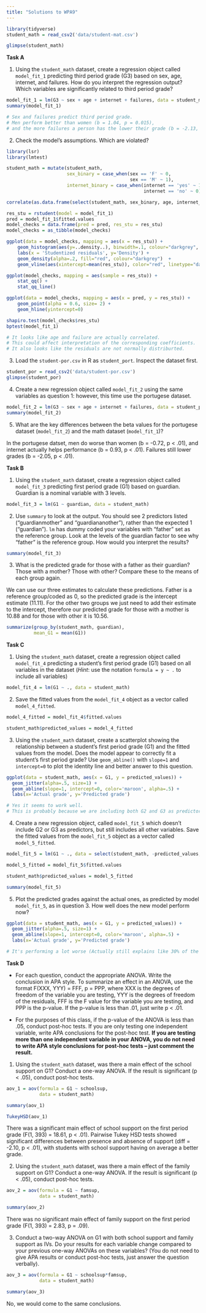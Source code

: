 ```yaml
---
title: "Solutions to WPA9"
---
```


```r
library(tidyverse)
student_math = read_csv2('data/student-mat.csv')

glimpse(student_math)
```

**Task A**

1. Using the `student_math` dataset, create a regression object called `model_fit_1` predicting third period grade (G3) based on sex, age, internet, and failures. How do you interpret the regression output? Which variables are significantly related to third period grade?

```r
model_fit_1 = lm(G3 ~ sex + age + internet + failures, data = student_math)
summary(model_fit_1)

# Sex and failures predict third period grade. 
# Men perform better than women (b = 1.04, p = 0.015), 
# and the more failures a person has the lower their grade (b = -2.13, p<.01).
```

2. Check the model's assumptions. Which are violated?

```r
library(lsr)
library(lmtest)

student_math = mutate(student_math,
                      sex_binary = case_when(sex == 'F' ~ 0,
                                             sex == 'M' ~ 1),
                      internet_binary = case_when(internet == 'yes' ~ 1,
                                                  internet == 'no' ~ 0))

correlate(as.data.frame(select(student_math, sex_binary, age, internet_binary, failures)), test=TRUE)

res_stu = rstudent(model = model_fit_1)
pred = model_fit_1$fitted.values
model_checks = data.frame(pred = pred, res_stu = res_stu)
model_checks = as_tibble(model_checks)

ggplot(data = model_checks, mapping = aes(x = res_stu)) + 
    geom_histogram(aes(y=..density..), binwidth=.1, colour="darkgrey", fill="white") +
    labs(x = 'Studentized residuals', y='Density') + 
    geom_density(alpha=.2, fill="red", colour="darkgrey")  +
    geom_vline(aes(xintercept=mean(res_stu)), color="red", linetype="dashed", size=.5)

ggplot(model_checks, mapping = aes(sample = res_stu)) +
    stat_qq() + 
    stat_qq_line()

ggplot(data = model_checks, mapping = aes(x = pred, y = res_stu)) + 
    geom_point(alpha = 0.6, size= 2) + 
    geom_hline(yintercept=0)

shapiro.test(model_checks$res_stu)
bptest(model_fit_1)

# It looks like age and failure are actually correlated.
# This could affect interpretation of the corresponding coefficients.
# It also looks like the residuals are not normally distriburted.
```

3. Load the `student-por.csv` in R as `student_port`. Inspect the dataset first.

```r
student_por = read_csv2('data/student-por.csv')
glimpse(student_por)
```

4. Create a new regression object called `model_fit_2` using the same variables as question 1: however, this time use the portugese dataset.

```r
model_fit_2 = lm(G3 ~ sex + age + internet + failures, data = student_por)
summary(model_fit_2)
```

5. What are the key differences between the beta values for the portugese dataset (`model_fit_2`) and the math dataset (`model_fit_1`)?

In the portugese datset, men do worse than women (b = -0.72, p < .01), and internet actually helps performance (b = 0.93, p < .01). Failures still lower grades (b = -2.05, p < .01).

**Task B**

1. Using the `student_math` dataset, create a regression object called `model_fit_3` predicting first period grade (G1) based on guardian. Guardian is a nominal variable with 3 levels.

```r
model_fit_3 = lm(G1 ~ guardian, data = student_math)
```

2. Use `summary` to look at the output. You should see 2 predictors listed ("guardianmother" and "guardiananother"), rather than the expected 1 ("guardian"). `lm` has dummy coded your variables with "father" set as the reference group. Look at the levels of the guardian factor to see why "father" is the reference group.  How would you interpret the results? 

```r
summary(model_fit_3)
```


3. What is the predicted grade for those with a father as their guardian? Those with a mother? Those with other? Compare these to the means of each group again.

We can use our three estimates to calculate these predictions. Father is a reference group/coded as 0, so the predicted grade is the intercept estimate (11.11). For the other two groups we just need to add their estimate to the intercept, therefore our predicted grade for those with a mother is 10.88 and for those with other it is 10.56.

```r
summarize(group_by(student_math, guardian),
          mean_G1 = mean(G1))
```

**Task C**

1. Using the `student_math` dataset, create a regression object called `model_fit_4` predicting a student's first period grade (G1) based on all variables in the dataset (*Hint*: use the notation `formula = y ~ .` to include all variables)

```r
model_fit_4 = lm(G1 ~ ., data = student_math)
```

2. Save the fitted values from the `model_fit_4` object as a vector called `model_4_fitted`.

```r
model_4_fitted = model_fit_4$fitted.values

student_math$predicted_values = model_4_fitted
```

3. Using the `student_math` dataset, create a scatterplot showing the relationship between a student's first period grade (G1) and the fitted values from the model. Does the model appear to correctly fit a student's first period grade? Use `geom_abline()` with `slope=1` and `intercept=0` to plot the identity line and better answer to this question.

```r
ggplot(data = student_math, aes(x = G1, y = predicted_values)) +
  geom_jitter(alpha=.5, size=1) + 
  geom_abline(slope=1, intercept=0, color='maroon', alpha=.5) + 
  labs(x='Actual grade', y='Predicted grade')

# Yes it seems to work well. 
# This is probably because we are including both G2 and G3 as predictors.
```

4. Create a new regression object, called `model_fit_5` which doesn't include G2 or G3 as predictors, but still includes all other variables. Save the fitted values from the `model_fit_5` object as a vector called `model_5_fitted`.

```r
model_fit_5 = lm(G1 ~ ., data = select(student_math, -predicted_values, -G2, -G3))

model_5_fitted = model_fit_5$fitted.values

student_math$predicted_values = model_5_fitted

summary(model_fit_5)
```

5. Plot the predicted grades against the actual ones, as predicted by model `model_fit_5`, as in question 3. How well does the new model perform now?

```r
ggplot(data = student_math, aes(x = G1, y = predicted_values)) +
  geom_jitter(alpha=.5, size=1) + 
  geom_abline(slope=1, intercept=0, color='maroon', alpha=.5) + 
  labs(x='Actual grade', y='Predicted grade')

# It's performing a lot worse (Actually still explains like 30% of the variability so not that bad)
```

**Task D**

- For each question, conduct the appropriate ANOVA. Write the conclusion in APA style. To summarize an effect in an ANOVA, use the format F(XXX, YYY) = FFF, p = PPP, where XXX is the degrees of freedom of the variable you are testing, YYY is the degrees of freedom of the residuals, FFF is the F value for the variable you are testing, and PPP is the p-value. If the p-value is less than .01, just write p < .01.

- For the purposes of this class, if the p-value of the ANOVA is less than .05, conduct post-hoc tests. If you are only testing one independent variable, write APA conclusions for the post-hoc test. **If you are testing more than one independent variable in your ANOVA, you do not need to write APA style conclusions for post-hoc tests -- just comment the result.**

1. Using the `student_math` dataset, was there a main effect of the school support on G1? Conduct a one-way ANOVA. If the result is significant (p < .05), conduct post-hoc tests.

```r
aov_1 = aov(formula = G1 ~ schoolsup,
            data = student_math)

summary(aov_1)

TukeyHSD(aov_1)
```
There was a significant main effect of school support on the first period grade (F(1, 393) = 18.61, p < .01). Pairwise Tukey HSD tests showed significant differences between presence and absence of support (diff = -2.10, p < .01), with students with school support having on average a better grade.

2. Using the `student_math` dataset, was there a main effect of the family support on G1? Conduct a one-way ANOVA. If the result is significant (p < .05), conduct post-hoc tests.

```r
aov_2 = aov(formula = G1 ~ famsup,
            data = student_math)

summary(aov_2)
```
There was no significant main effect of family support on the first period grade (F(1, 393) = 2.83, p = .09).

3. Conduct a two-way ANOVA on G1 with both school support and family support as IVs. Do your results for each variable change compared to your previous one-way ANOVAs on these variables? (You do not need to give APA results or conduct post-hoc tests, just answer the question verbally).

```r
aov_3 = aov(formula = G1 ~ schoolsup*famsup,
            data = student_math)

summary(aov_3)
```
No, we would come to the same conclusions.
